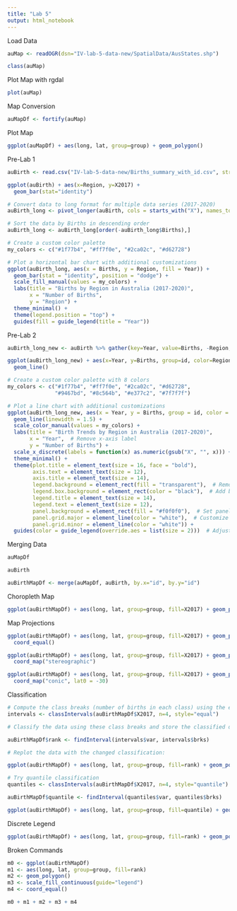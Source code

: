 ```yaml
---
title: "Lab 5"
output: html_notebook
---
```


Load Data

```r
auMap <- readOGR(dsn="IV-lab-5-data-new/SpatialData/AusStates.shp")
```

```r
class(auMap)
```

Plot Map with rgdal

```r
plot(auMap)
```

Map Conversion

```r
auMapDf <- fortify(auMap)
```

Plot Map

```r
ggplot(auMapDf) + aes(long, lat, group=group) + geom_polygon()
```

Pre-Lab 1

```r
auBirth <- read.csv("IV-lab-5-data-new/Births_summary_with_id.csv", stringsAsFactors = FALSE)
```

```r
ggplot(auBirth) + aes(x=Region, y=X2017) +
  geom_bar(stat="identity")
```

```r
# Convert data to long format for multiple data series (2017-2020)
auBirth_long <- pivot_longer(auBirth, cols = starts_with("X"), names_to = "Year", values_to = "Births")

# Sort the data by Births in descending order
auBirth_long <- auBirth_long[order(-auBirth_long$Births),]

# Create a custom color palette
my_colors <- c("#1f77b4", "#ff7f0e", "#2ca02c", "#d62728")
```

```r
# Plot a horizontal bar chart with additional customizations
ggplot(auBirth_long, aes(x = Births, y = Region, fill = Year)) +
  geom_bar(stat = "identity", position = "dodge") +
  scale_fill_manual(values = my_colors) +
  labs(title = "Births by Region in Australia (2017-2020)",
       x = "Number of Births",
       y = "Region") +
  theme_minimal() +
  theme(legend.position = "top") +
  guides(fill = guide_legend(title = "Year"))
```

Pre-Lab 2

```r
auBirth_long_new <- auBirth %>% gather(key=Year, value=Births, -Region, -id)
```

```r
ggplot(auBirth_long_new) + aes(x=Year, y=Births, group=id, color=Region) +
  geom_line()
```

```r
# Create a custom color palette with 8 colors
my_colors <- c("#1f77b4", "#ff7f0e", "#2ca02c", "#d62728",
               "#9467bd", "#8c564b", "#e377c2", "#7f7f7f")

# Plot a line chart with additional customizations
ggplot(auBirth_long_new, aes(x = Year, y = Births, group = id, color = Region)) +
  geom_line(linewidth = 1.5) +
  scale_color_manual(values = my_colors) +
  labs(title = "Birth Trends by Region in Australia (2017-2020)",
       x = "Year",  # Remove x-axis label
       y = "Number of Births") +
  scale_x_discrete(labels = function(x) as.numeric(gsub("X", "", x))) +  # Remove "X" prefix
  theme_minimal() +
  theme(plot.title = element_text(size = 16, face = "bold"),
        axis.text = element_text(size = 12),
        axis.title = element_text(size = 14),
        legend.background = element_rect(fill = "transparent"),  # Remove legend background
        legend.box.background = element_rect(color = "black"),  # Add border to legend box
        legend.title = element_text(size = 14),
        legend.text = element_text(size = 12),
        panel.background = element_rect(fill = "#f0f0f0"),  # Set panel background color
        panel.grid.major = element_line(color = "white"),  # Customize grid lines
        panel.grid.minor = element_line(color = "white")) +
  guides(color = guide_legend(override.aes = list(size = 2)))  # Adjust legend symbol size
```

Merging Data

```r
auMapDf
```

```r
auBirth
```

```r
auBirthMapDf <- merge(auMapDf, auBirth, by.x="id", by.y="id")
```

Choropleth Map

```r
ggplot(auBirthMapDf) + aes(long, lat, group=group, fill=X2017) + geom_polygon()
```

Map Projections

```r
ggplot(auBirthMapDf) + aes(long, lat, group=group, fill=X2017) + geom_polygon() +
  coord_equal()
```

```r
ggplot(auBirthMapDf) + aes(long, lat, group=group, fill=X2017) + geom_polygon() +
  coord_map("stereographic")
```

```r
ggplot(auBirthMapDf) + aes(long, lat, group=group, fill=X2017) + geom_polygon() +
  coord_map("conic", lat0 = -30)
```

Classification

```r
# Compute the class breaks (number of births in each class) using the equal interval method
intervals <- classIntervals(auBirthMapDf$X2017, n=4, style="equal")

# Classify the data using these class breaks and store the classified data as a new column in the data frame

auBirthMapDf$rank <- findInterval(intervals$var, intervals$brks)

# Replot the data with the changed classification:

ggplot(auBirthMapDf) + aes(long, lat, group=group, fill=rank) + geom_polygon() + coord_equal()
```

```r
# Try quantile classification
quantiles <- classIntervals(auBirthMapDf$X2017, n=4, style="quantile")

auBirthMapDf$quantile <- findInterval(quantiles$var, quantiles$brks)

ggplot(auBirthMapDf) + aes(long, lat, group=group, fill=quantile) + geom_polygon() + coord_equal()
```

Discrete Legend

```r
ggplot(auBirthMapDf) + aes(long, lat, group=group, fill=rank) + geom_polygon() + coord_equal() + scale_fill_continuous(guide="legend") 
```

Broken Commands

```r
m0 <- ggplot(auBirthMapDf)
m1 <- aes(long, lat, group=group, fill=rank)
m2 <- geom_polygon()
m3 <- scale_fill_continuous(guide="legend")
m4 <- coord_equal()

m0 + m1 + m2 + m3 + m4
```
